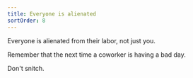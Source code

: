 ```yaml
---
title: Everyone is alienated
sortOrder: 8
---
```


Everyone is alienated from their labor, not just you.

Remember that the next time a coworker is having a bad day.

Don't snitch.